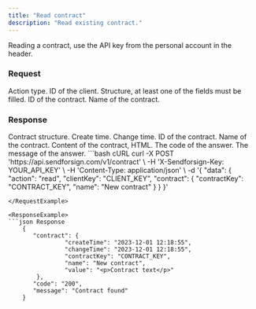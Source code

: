 ```yaml
---
title: "Read contract"
description: "Read existing contract."
---
```


Reading a contract, use the API key from the personal account in the header.

### Request

<ParamField body="action" type="string" required>
  Action type.
</ParamField>

<ParamField body="clientKey" type="string" required>
  ID of the client.
</ParamField>

<ParamField body="contract" type="string" required>
  Structure, at least one of the fields must be filled.

  <Expandable title="child attribute">

  <ParamField body="contractKey" type="string">
    ID of the contract.
  </ParamField>

  <ParamField body="name" type="string">
    Name of the contract.  
  </ParamField>

  </Expandable>

</ParamField>

### Response

  <ResponseField name="contract" type="string">
    Contract structure.

  <Expandable title="child attribute">

  <ResponseField name="createTime" type="string">
    Create time.
  </ResponseField>

  <ResponseField name="changeTime" type="string">
    Change time.
  </ResponseField>

  <ResponseField name="contractKey" type="string">
    ID of the contract.
  </ResponseField>

  <ResponseField name="name" type="string">
    Name of the contract.
  </ResponseField>

  <ResponseField name="value" type="string">
    Content of the contract, HTML.
  </ResponseField>


  </Expandable>

  </ResponseField>

<ResponseField name="code" type="string">
  The code of the answer.
</ResponseField>

<ResponseField name="message" type="string">
  The message of the answer.
</ResponseField>

<RequestExample>
```bash cURL
curl -X POST 'https://api.sendforsign.com/v1/contract' \
     -H 'X-Sendforsign-Key: YOUR_API_KEY' \
     -H 'Content-Type: application/json' \
     -d '{ 
		  "data": {
				   "action": "read",
				   "clientKey": "CLIENT_KEY",
				   "contract": {
							  "contractKey": "CONTRACT_KEY", 
							  "name": "New contract"
						     }
				  }
       }'

```
</RequestExample>

<ResponseExample>
```json Response
	{
       "contract": {
                "createTime": "2023-12-01 12:18:55",
				"changeTime": "2023-12-01 12:18:55",
                "contractKey": "CONTRACT_KEY", 
				"name": "New contract",
				"value": "<p>Contract text</p>"
		},
       "code": "200",
       "message": "Contract found"
    } 
```
</ResponseExample>
